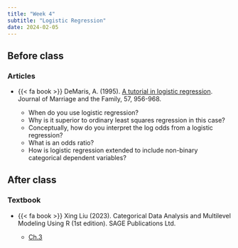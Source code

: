 ```yaml
---
title: "Week 4"
subtitle: "Logistic Regression"
date: 2024-02-05
---
```


## Before class

### Articles

-   {{< fa book >}} DeMaris, A. (1995). [A tutorial in logistic regression](/readings/logistic/DeMaris-TutorialLogisticRegression-1995.pdf). Journal of Marriage and the Family, 57, 956-968.

    -   When do you use logistic regression?
    -   Why is it superior to ordinary least squares regression in this case?
    -   Conceptually, how do you interpret the log odds from a logistic regression?
    -   What is an odds ratio?
    -   How is logistic regression extended to include non-binary categorical dependent variables?

## After class

### Textbook

-   {{< fa book >}} Xing Liu (2023). Categorical Data Analysis and Multilevel Modeling Using R (1st edition). SAGE Publications Ltd.

    -   [Ch.3](/readings/logistic/logistc.pdf)
